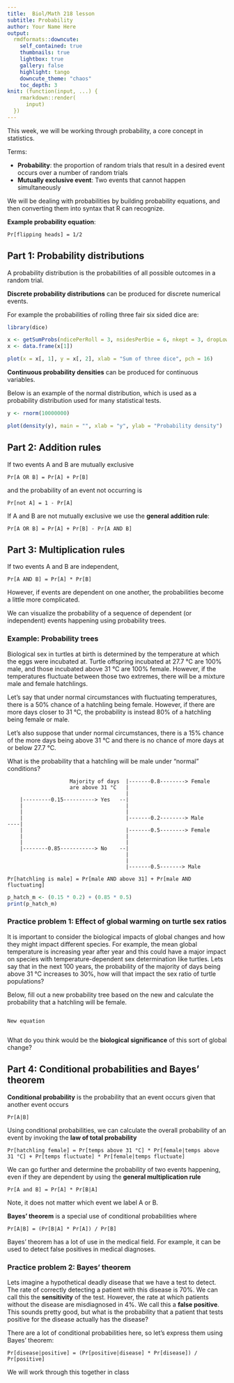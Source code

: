 ```yaml
---
title:  Biol/Math 218 lesson
subtitle: Probability
author: Your Name Here
output:
  rmdformats::downcute:
    self_contained: true
    thumbnails: true
    lightbox: true
    gallery: false
    highlight: tango
    downcute_theme: "chaos"
    toc_depth: 3
knit: (function(input, ...) {
    rmarkdown::render(
      input)
  })
---
```


This week, we will be working through probability, a core concept in statistics. 

Terms:

- **Probability**: the proportion of random trials that result in a desired event occurs over a number of random trials
- **Mutually exclusive event**: Two events that cannot happen simultaneously 

We will be dealing with probabilities by building probability equations, and then
converting them into syntax that R can recognize. 

**Example probability equation**:

`Pr[flipping heads] = 1/2`

## Part 1: Probability distributions

A probability distribution is the probabilities of all possible outcomes in a 
random trial. 

**Discrete probability distributions** can be produced for discrete numerical events. 

For example the probabilities of rolling three fair six sided dice are:

```r
library(dice)

x <- getSumProbs(ndicePerRoll = 3, nsidesPerDie = 6, nkept = 3, dropLowest = FALSE)
x <- data.frame(x[1])

plot(x = x[, 1], y = x[, 2], xlab = "Sum of three dice", pch = 16)
```


**Continuous probability densities** can be produced for continuous variables. 

Below is an example of the normal distribution, which is used as a probability 
distribution used for many statistical tests.

```r
y <- rnorm(10000000)

plot(density(y), main = "", xlab = "y", ylab = "Probability density")
```

## Part 2: Addition rules

If two events A and B are mutually exclusive

`Pr[A OR B] = Pr[A] + Pr[B]`

and the probability of an event not occurring is

`Pr[not A] = 1 - Pr[A]`

If A and B are not mutually exclusive we use the **general addition rule**:

`Pr[A OR B] = Pr[A] + Pr[B] - Pr[A AND B]`

## Part 3: Multiplication rules

If two events A and B are independent,

`Pr[A AND B] = Pr[A] * Pr[B]`

However, if events are dependent on one another, the 
probabilities become a little more complicated. 

We can visualize the probability of a sequence of dependent (or independent)
events happening using probability trees.

### Example: Probability trees

Biological sex in turtles at birth is determined by 
the temperature at which the eggs were incubated at. Turtle offspring
incubated at 27.7 °C are 100% male, and those incubated above 31 °C are
100% female. However, if the temperatures fluctuate between those two extremes, 
there will be a mixture male and female hatchlings. 

Let's say that under normal circumstances with fluctuating temperatures, there 
is a 50% chance of a hatchling being female. However, if there are more 
days closer to 31 °C, the probability is instead 80% of a hatchling being 
female or male.

Let's also suppose that under normal circumstances, there is a 15% chance of the 
more days being above 31 °C and there is no chance of more days at or below 27.7 °C.

What is the probability that a hatchling will be male under "normal" conditions?

```tree
                    Majority of days  |-------0.8--------> Female
                    are above 31 °C   |
                                      |
    |---------0.15----------> Yes   --|    
    |                                 |
    |                                 |
    |                                 |-------0.2--------> Male
----|                                     
    |                                 |-------0.5--------> Female
    |                                 |
    |                                 |
    |--------0.85-----------> No    --|
                                      |
                                      |
                                      |-------0.5-------> Male
```    

`Pr[hatchling is male] = Pr[male AND above 31] + Pr[male AND fluctuating]`

```r
p_hatch_m <- (0.15 * 0.2) + (0.85 * 0.5)
print(p_hatch_m)
```

### Practice problem 1: Effect of global warming on turtle sex ratios

It is important to consider the biological impacts of global changes and how
they might impact different species. For example, the mean global temperature is
increasing year after year and this could have a major impact on species with
temperature-dependent sex determination like turtles. Lets say that in the next 
100 years, the probability of the majority of days being above 31 °C increases to
30%, how will that impact the sex ratio of turtle populations? 

Below, fill out a new probability tree based on the new and calculate the probability that a 
hatchling will be female. 

```new_tree
```

`New equation`

```r
```

What do you think would be the **biological significance** of this sort of global change?


## Part 4: Conditional probabilities and Bayes' theorem

**Conditional probability** is the probability that an event occurs given that
another event occurs

`Pr[A|B]`

Using conditional probabilities, we can calculate the 
overall probability of an event by invoking the **law of total probability**

`Pr[hatchling female] = Pr[temps above 31 °C] * Pr[female|temps above 31 °C] + Pr[temps fluctuate] * Pr[female|temps fluctuate]`

We can go further and determine the probability of two events happening, even if 
they are dependent by using the **general multiplication rule**

`Pr[A and B] = Pr[A] * Pr[B|A]`

Note, it does not matter which event we label A or B.

**Bayes' theorem** is a special use of conditional probabilities where

`Pr[A|B] = (Pr[B|A] * Pr[A]) / Pr[B]`

Bayes' theorem has a lot of use in the medical field. For example, it can be 
used to detect false positives in medical diagnoses. 

### Practice problem 2: Bayes' theorem

Lets imagine a hypothetical deadly disease that we have a test to detect. The rate of
correctly detecting a patient with this disease is  70%. We can call this the 
**sensitivity** of the test. However, the rate at which patients without the disease
are misdiagnosed in 4%. We call this a **false positive**. This sounds pretty good,
but what is the probability that a patient that tests positive for the disease 
actually has the disease?

There are a lot of conditional probabilities here, so let's express them using 
Bayes' theorem:

`Pr[disease|positive] = (Pr[positive|disease] * Pr[disease]) / Pr[positive]`

We will work through this together in class

```r
```